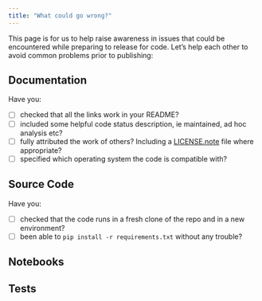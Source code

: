 ```yaml
---
title: "What could go wrong?"
---
```


This page is for us to help raise awareness in issues that could be encountered while
preparing to release for code. Let's help each other to avoid common problems prior to
publishing:

## Documentation

Have you:  

- [ ] checked that all the links work in your README?  
- [ ] included some helpful code status description, ie maintained, ad hoc analysis etc?  
- [ ] fully attributed the work of others? Including a [LICENSE.note](https://github.com/datasciencecampus/accessrmd/blob/main/LICENSE.note) file where appropriate?  
- [ ] specified which operating system the code is compatible with?  

## Source Code
Have you:  

- [ ] checked that the code runs in a fresh clone of the repo and in a new environment?  
- [ ] been able to `pip install -r requirements.txt` without any trouble?  

## Notebooks

## Tests
